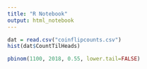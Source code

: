 ```yaml
---
title: "R Notebook"
output: html_notebook
---
```

```r
dat = read.csv("coinflipcounts.csv")
hist(dat$CountTilHeads)
```
```r
pbinom(1100, 2018, 0.55, lower.tail=FALSE)
```
